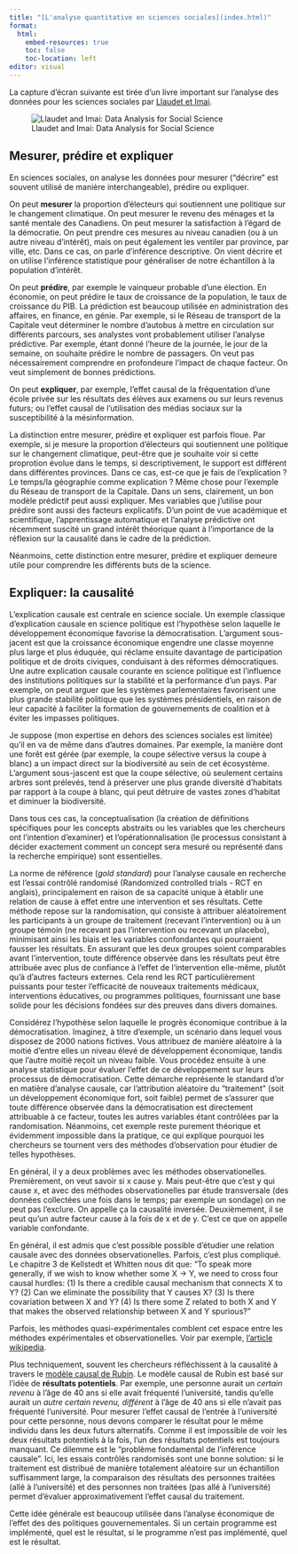 ```yaml
---
title: "[L'analyse quantitative en sciences sociales](index.html)"
format:
  html:
    embed-resources: true
    toc: false
    toc-location: left
editor: visual
---
```


La capture d'écran suivante est tirée d'un livre important sur l'analyse des données pour les sciences sociales par [Llaudet et Imai](https://press.princeton.edu/books/hardcover/9780691199429/data-analysis-for-social-science).

![Llaudet and Imai: Data Analysis for Social Science](figures/llaudet-imai-what-is-data-analysis.png)

## Mesurer, prédire et expliquer

En sciences sociales, on analyse les données pour mesurer ("décrire" est souvent utilisé de manière interchangeable), prédire ou expliquer.

On peut **mesurer** la proportion d'électeurs qui soutiennent une politique sur le changement climatique. On peut mesurer le revenu des ménages et la santé mentale des Canadiens. On peut mesurer la satisfaction à l'égard de la démocratie. On peut prendre ces mesures au niveau canadien (ou à un autre niveau d'intérêt), mais on peut également les ventiler par province, par ville, etc. Dans ce cas, on parle d'inférence descriptive. On vient décrire et on utilise l'inférence statistique pour généraliser de notre échantillon à la population d'intérêt.

On peut **prédire**, par exemple le vainqueur probable d'une élection. En économie, on peut prédire le taux de croissance de la population, le taux de croissance du PIB. La prédiction est beaucoup utilisée en administration des affaires, en finance, en génie. Par exemple, si le Réseau de transport de la Capitale veut déterminer le nombre d'autobus à mettre en circulation sur différents parcours, ses analystes vont probablement utiliser l'analyse prédictive. Par exemple, étant donné l'heure de la journée, le jour de la semaine, on souhaite prédire le nombre de passagers. On veut pas nécessairement comprendre en profondeure l'impact de chaque facteur. On veut simplement de bonnes prédictions.

On peut **expliquer**, par exemple, l'effet causal de la fréquentation d'une école privée sur les résultats des élèves aux examens ou sur leurs revenus futurs; ou l'effet causal de l'utilisation des médias sociaux sur la susceptibilité à la mésinformation.

La distinction entre mesurer, prédire et expliquer est parfois floue. Par exemple, si je mesure la proportion d'électeurs qui soutiennent une politique sur le changement climatique, peut-être que je souhaite voir si cette proprotion évolue dans le temps, si descriptivement, le support est différent dans différentes provinces. Dans ce cas, est-ce que je fais de l'explication ? Le temps/la géographie comme explication ? Même chose pour l'exemple du Réseau de transport de la Capitale. Dans un sens, clairement, un bon modèle prédictif peut aussi expliquer. Mes variables que j'utilise pour prédire sont aussi des facteurs explicatifs. D'un point de vue académique et scientifique, l'apprentissage automatique et l'analyse prédictive ont récemment suscité un grand intérêt théorique quant à l'importance de la réflexion sur la causalité dans le cadre de la prédiction. 

Néanmoins, cette distinction entre mesurer, prédire et expliquer demeure utile pour comprendre les différents buts de la science.

## Expliquer: la causalité

L'explication causale est centrale en science sociale. Un exemple classique d'explication causale en science politique est l'hypothèse selon laquelle le développement économique favorise la démocratisation. L'argument sous-jacent est que la croissance économique engendre une classe moyenne plus large et plus éduquée, qui réclame ensuite davantage de participation politique et de droits civiques, conduisant à des réformes démocratiques. Une autre explication causale courante en science politique est l'influence des institutions politiques sur la stabilité et la performance d'un pays. Par exemple, on peut arguer que les systèmes parlementaires favorisent une plus grande stabilité politique que les systèmes présidentiels, en raison de leur capacité à faciliter la formation de gouvernements de coalition et à éviter les impasses politiques.

Je suppose (mon expertise en dehors des sciences sociales est limitée) qu'il en va de même dans d'autres domaines. Par exemple, la manière dont une forêt est gérée (par exemple, la coupe sélective versus la coupe à blanc) a un impact direct sur la biodiversité au sein de cet écosystème. L'argument sous-jascent est que la coupe sélective, où seulement certains arbres sont prélevés, tend à préserver une plus grande diversité d'habitats par rapport à la coupe à blanc, qui peut détruire de vastes zones d'habitat et diminuer la biodiversité.

Dans tous ces cas, la conceptualisation (la création de définitions spécifiques pour les concepts abstraits ou les variables que les chercheurs ont l'intention d'examiner) et l'opérationnalisation (le processus consistant à décider exactement comment un concept sera mesuré ou représenté dans la recherche empirique) sont essentielles.

La norme de référence (*gold standard*) pour l'analyse causale en recherche est l'essai contrôlé randomisé (Randomized controlled trials - RCT en anglais), principalement en raison de sa capacité unique à établir une relation de cause à effet entre une intervention et ses résultats. Cette méthode repose sur la randomisation, qui consiste à attribuer aléatoirement les participants à un groupe de traitement (recevant l'intervention) ou à un groupe témoin (ne recevant pas l'intervention ou recevant un placebo), minimisant ainsi les biais et les variables confondantes qui pourraient fausser les résultats. En assurant que les deux groupes soient comparables avant l'intervention, toute différence observée dans les résultats peut être attribuée avec plus de confiance à l'effet de l'intervention elle-même, plutôt qu'à d'autres facteurs externes. Cela rend les RCT particulièrement puissants pour tester l'efficacité de nouveaux traitements médicaux, interventions éducatives, ou programmes politiques, fournissant une base solide pour les décisions fondées sur des preuves dans divers domaines.

Considérez l'hypothèse selon laquelle le progrès économique contribue à la démocratisation. Imaginez, à titre d'exemple, un scénario dans lequel vous disposez de 2000 nations fictives. Vous attribuez de manière aléatoire à la moitié d'entre elles un niveau élevé de développement économique, tandis que l'autre moitié reçoit un niveau faible. Vous procédez ensuite à une analyse statistique pour évaluer l'effet de ce développement sur leurs processus de démocratisation. Cette démarche représente le standard d'or en matière d'analyse causale, car l'attribution aléatoire du "traitement" (soit un développement économique fort, soit faible) permet de s'assurer que toute différence observée dans la démocratisation est directement attribuable à ce facteur, toutes les autres variables étant contrôlées par la randomisation. Néanmoins, cet exemple reste purement théorique et 
évidemment impossible dans la pratique, ce qui explique pourquoi les chercheurs se tournent vers des méthodes d'observation pour étudier de telles hypothèses.

En général, il y a deux problèmes avec les méthodes observationelles. Premièrement, on veut savoir si x cause y. Mais peut-être que c'est y qui cause x, et avec des méthodes observationelles par étude transversale (des données collectées une fois dans le temps; par exemple un sondage) on ne peut pas l'exclure. On appelle ça la causalité inversée. Deuxièmement, il se peut qu'un autre facteur cause à la fois de x et de y. C'est ce que on appelle variable confondante. 

En général, il est admis que c'est possible possible d'étudier une relation causale avec des données observationelles. Parfois, c'est plus compliqué. Le chapitre 3 de Kellstedt et Whitten nous dit que: "To speak more generally, if we wish to know whether some X → Y, we need to cross four causal hurdles: (1) Is there a credible causal mechanism that connects X to Y? (2) Can we eliminate the possibility that Y causes X? (3) Is there covariation between X and Y? (4) Is there some Z related to both X and Y that makes the observed relationship between X and Y spurious?"

Parfois, les méthodes quasi-expérimentales comblent cet espace entre les méthodes expérimentales et observationelles. Voir par exemple, [l'article wikipedia](https://en.wikipedia.org/wiki/Quasi-experiment).

Plus techniquement, souvent les chercheurs réfléchissent à la causalité à travers le [modèle causal de Rubin](https://en.wikipedia.org/wiki/Rubin_causal_model). Le modèle causal de Rubin est basé sur l'idée de **résultats potentiels**. Par exemple, une personne aurait un *certain revenu* à l'âge de 40 ans si elle avait fréquenté l'université, tandis qu'elle aurait un *autre certain revenu, différent* à l'âge de 40 ans si elle n'avait pas fréquenté l'université. Pour mesurer l'effet causal de l'entrée à l'université pour cette personne, nous devons comparer le résultat pour le même individu dans les deux futurs alternatifs. Comme il est impossible de voir les deux résultats potentiels à la fois, l'un des résultats potentiels est toujours manquant. Ce dilemme est le "problème fondamental de l'inférence causale". Ici, les essais contrôlés randomisés sont une bonne solution: si le traitement est distribué de manière totalement aléatoire sur un échantillon suffisamment large, la comparaison des résultats des personnes traitées (allé à l'université) et des personnes non traitées (pas allé à l'université) permet d'évaluer approximativement l'effet causal du traitement. 

Cette idée générale est beaucoup utilisée dans l'analyse économique de l'effet des des politiques gouvernementales. Si un certain programme est implémenté, quel est le résultat, si le programme n'est pas implémenté, quel est le résultat.
